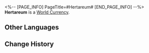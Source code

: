 <%-- [PAGE_INFO]
PageTitle=#Hertareum#
[END_PAGE_INFO] --%>
{{Item Infobox
|id          = 120000
|image       = Item Hertareum.png
|type        = World Currency
|invCategory = Valuables
|rarity      = 3
|effect      = 
|description = The cryptocurrency circulating internally in the Herta Space Station. Can be used to purchase goods in Special Stores.
|source1     = [[Exploring Herta Space Station]]
|source2     = [[Adventure Missions]]
}}
{{Description|Hertareum was planned as a digital currency, but eventually settled as a physical currency.<br />It's worth mentioning that even though Hertareum coins don't contain any precious metal components, the high-definition silhouette Non-Fungible Token contained inside it is much more valuable than any of them.}}
'''Hertareum''' is a [[World Currency]].

==Other Languages==
{{Other Languages
|en   = Hertareum
|zhs  = 黑塔币
|zht  = 黑塔幣
|ja   = ヘルタコイン
|ko   = 헤르타 코인
|es   = Hertareum
|fr   = Hertareum
|ru   = Гертариумы
|th   = Hertareum
|vi   = Xu Herta
|de   = Hertareum
|id   = Hertareum
|pt   = Hertareum
}}

==Change History==
{{Change History|1.0}}